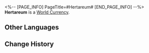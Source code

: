 <%-- [PAGE_INFO]
PageTitle=#Hertareum#
[END_PAGE_INFO] --%>
{{Item Infobox
|id          = 120000
|image       = Item Hertareum.png
|type        = World Currency
|invCategory = Valuables
|rarity      = 3
|effect      = 
|description = The cryptocurrency circulating internally in the Herta Space Station. Can be used to purchase goods in Special Stores.
|source1     = [[Exploring Herta Space Station]]
|source2     = [[Adventure Missions]]
}}
{{Description|Hertareum was planned as a digital currency, but eventually settled as a physical currency.<br />It's worth mentioning that even though Hertareum coins don't contain any precious metal components, the high-definition silhouette Non-Fungible Token contained inside it is much more valuable than any of them.}}
'''Hertareum''' is a [[World Currency]].

==Other Languages==
{{Other Languages
|en   = Hertareum
|zhs  = 黑塔币
|zht  = 黑塔幣
|ja   = ヘルタコイン
|ko   = 헤르타 코인
|es   = Hertareum
|fr   = Hertareum
|ru   = Гертариумы
|th   = Hertareum
|vi   = Xu Herta
|de   = Hertareum
|id   = Hertareum
|pt   = Hertareum
}}

==Change History==
{{Change History|1.0}}